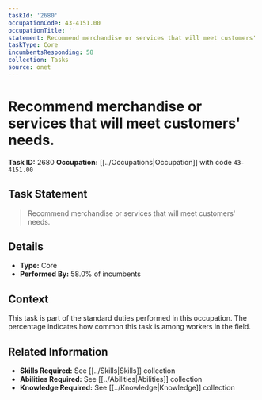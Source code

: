 ```yaml
---
taskId: '2680'
occupationCode: 43-4151.00
occupationTitle: ''
statement: Recommend merchandise or services that will meet customers' needs.
taskType: Core
incumbentsResponding: 58
collection: Tasks
source: onet
---
```

# Recommend merchandise or services that will meet customers' needs.

**Task ID:** 2680
**Occupation:** [[../Occupations|Occupation]] with code `43-4151.00`

## Task Statement

> Recommend merchandise or services that will meet customers' needs.

## Details

- **Type:** Core
- **Performed By:** 58.0% of incumbents

## Context

This task is part of the standard duties performed in this occupation. The percentage indicates how common this task is among workers in the field.

## Related Information

- **Skills Required:** See [[../Skills|Skills]] collection
- **Abilities Required:** See [[../Abilities|Abilities]] collection
- **Knowledge Required:** See [[../Knowledge|Knowledge]] collection
